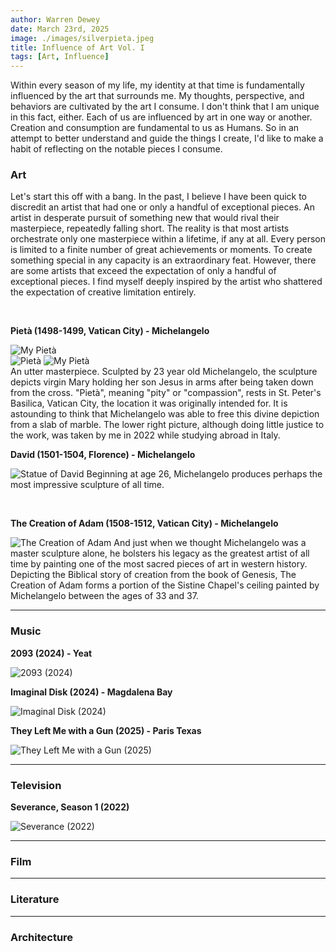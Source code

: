```yaml
---
author: Warren Dewey
date: March 23rd, 2025
image: ./images/silverpieta.jpeg
title: Influence of Art Vol. I
tags: [Art, Influence]
---
```


Within every season of my life, my identity at that time is fundamentally influenced by the art that surrounds me.
My thoughts, perspective, and behaviors are cultivated by the art I consume. I don't think that I am unique in this
fact, either. Each of us are influenced by art in one way or another. Creation and consumption are fundamental to us
as Humans. So in an attempt to better understand and guide the things I create, I'd like to make a habit of reflecting
on the notable pieces I consume.

### Art

Let's start this off with a bang. In the past, I believe I have been quick to discredit an artist that had
one or only a handful of exceptional pieces. An artist in desperate pursuit of something new that would
rival their masterpiece, repeatedly falling short. The reality is that most artists orchestrate only one
masterpiece within a lifetime, if any at all. Every person is limited to a finite number of great achievements
or moments. To create something special in any capacity is an extraordinary feat. However, there are some artists
that exceed the expectation of only a handful of exceptional pieces. I find myself deeply inspired by the artist
who shattered the expectation of creative limitation entirely.

<br />

**Pietà (1498-1499, Vatican City) - Michelangelo**

<img src="/public/blog_pics/lapieta.jpeg" alt="My Pietà" className="large" />
<div className="flex justify-center">
  <img src="/public/blog_pics/pieta.jpeg" alt="Pietà" className="medium" />
  <img src="/public/blog_pics/pieta.jpg" alt="My Pietà" className="medium" />
</div>
An utter masterpiece. Sculpted by 23 year old Michelangelo, the sculpture
depicts virgin Mary holding her son Jesus in arms after being taken down from
the cross. "Pietà", meaning "pity" or "compassion", rests in St. Peter's
Basilica, Vatican City, the location it was originally intended for. It is
astounding to think that Michelangelo was able to free this divine depiction
from a slab of marble. The lower right picture, although doing little justice to
the work, was taken by me in 2022 while studying abroad in Italy.

<br />

**David (1501-1504, Florence) - Michelangelo**

<img
  src="/public/blog_pics/david.jpeg"
  alt="Statue of David"
  className="large"
/>
Beginning at age 26, Michelangelo produces perhaps the most impressive sculpture
of all time.

<br />

**The Creation of Adam (1508-1512, Vatican City) - Michelangelo**

<img
  src="/public/blog_pics/creation.jpeg"
  alt="The Creation of Adam"
  className="large"
/>
And just when we thought Michelangelo was a master sculpture alone, he bolsters
his legacy as the greatest artist of all time by painting one of the most sacred
pieces of art in western history. Depicting the Biblical story of creation from
the book of Genesis, The Creation of Adam forms a portion of the Sistine
Chapel's ceiling painted by Michelangelo between the ages of 33 and 37.

---

### Music

**2093 (2024) - Yeat**

<img src="/public/blog_pics/2093.jpeg" alt="2093 (2024)" className="album" />

**Imaginal Disk (2024) - Magdalena Bay**

<img
  src="/public/blog_pics/disk.jpeg"
  alt="Imaginal Disk (2024)"
  className="album"
/>

**They Left Me with a Gun (2025) - Paris Texas**

<img
  src="/public/blog_pics/withagun.jpeg"
  alt="They Left Me with a Gun (2025)"
  className="album"
/>

---

### Television

**Severance, Season 1 (2022)**

<img
  src="/public/blog_pics/severance.jpeg"
  alt="Severance (2022)"
  className="album"
/>

---

### Film

---

### Literature

---

### Architecture
